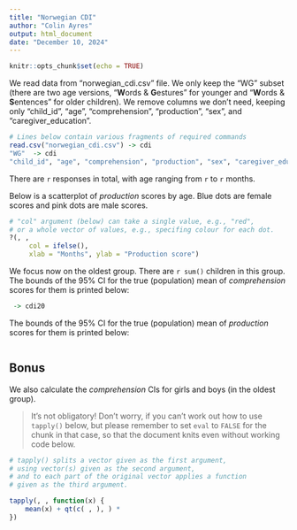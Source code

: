 ```yaml
---
title: "Norwegian CDI"
author: "Colin Ayres"
output: html_document
date: "December 10, 2024"
---
```


```r
knitr::opts_chunk$set(echo = TRUE)
```

We read data from "norwegian_cdi.csv" file.
We only keep the "WG" subset (there are two age versions,
"**W**ords & **G**estures" for younger and "**W**ords & **S**entences" for older children).
We remove columns we don't need, keeping only
"child_id", "age", "comprehension", "production", "sex", and "caregiver_education".

```r
# Lines below contain various fragments of required commands
read.csv("norwegian_cdi.csv") -> cdi
"WG"  -> cdi
"child_id", "age", "comprehension", "production", "sex", "caregiver_education" -> cdi
```

There are `r ` responses in total,
with age ranging from `r ` to `r ` months.

Below is a scatterplot of *production* scores by age.
Blue dots are female scores and pink dots are male scores.

```r
# "col" argument (below) can take a single value, e.g., "red",
# or a whole vector of values, e.g., specifing colour for each dot.
?(, ,
     col = ifelse(),
     xlab = "Months", ylab = "Production score")
```

We focus now on the oldest group. There are `r sum()` children in this group.
The bounds of the 95% CI for the true (population) mean of *comprehension* scores for them is printed
below:

```r
 -> cdi20

```

The bounds of the 95% CI for the true (population) mean of *production* scores for them is printed
below:

```r

```


## Bonus

We also calculate the *comprehension* CIs for girls and boys (in the oldest group).

> It's not obligatory! Don't worry, if you can't work out how to use `tapply()` below,
> but please remember to set `eval` to `FALSE` for the chunk in that case,
> so that the document knits even without working code below.

```r
# tapply() splits a vector given as the first argument,
# using vector(s) given as the second argument,
# and to each part of the original vector applies a function
# given as the third argument.

tapply(, , function(x) {
    mean(x) + qt(c( , ), ) *
})
```

